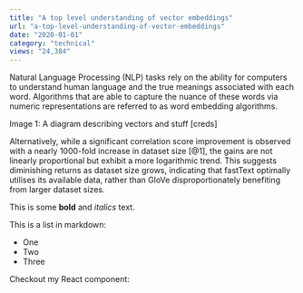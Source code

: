 ```yaml
---
title: "A top level understanding of vector embeddings"
url: "a-top-level-understanding-of-vector-embeddings"
date: "2020-01-01"
category: "technical"
views: "24,384"
---
```


Natural Language Processing (NLP) tasks rely on the ability for computers to understand
human language and the true meanings associated with each word. Algorithms that are able
to capture the nuance of these words via numeric representations are referred to as word
embedding algorithms.

Image 1: A diagram describing vectors and stuff [creds]

Alternatively, while a significant correlation score improvement is observed with a nearly
1000-fold increase in dataset size [@1], the gains are not linearly proportional but exhibit
a more logarithmic trend. This suggests diminishing returns as dataset size grows, indicating
that fastText optimally utilises its available data, rather than GloVe disproportionately
benefiting from larger dataset sizes.

This is some **bold** and _italics_ text.

This is a list in markdown:

- One
- Two
- Three

Checkout my React component:
